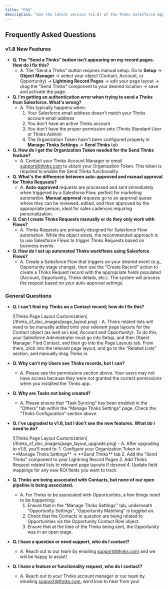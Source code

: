 ```yaml
---
title: "FAQ"
description: "Use the latest version (v1.8) of the Thnks Salesforce AppExchange app to capture all of your company’s Thnks activity from the Thnks web and mobile app (as well as Chrome and LinkedIn extensions) and associate Thnks data with Salesforce Leads, Contacts, Accounts and Opportunities."
---
```


## Frequently Asked Questions

### v1.8 New Features

- **Q. The "Send a Thnks" button isn't appearing on my record pages. How do I fix this?**
  - A. The "Send a Thnks" button requires manual setup. Go to **Setup** → **Object Manager** → select your object (Contact, Account, or Opportunity) → **Lightning Record Pages** → edit your page layout → drag the "Send Thnks" component to your desired location → save and activate the page.
- **Q. I'm getting an authentication error when trying to send a Thnks from Salesforce. What's wrong?**
  - A. This typically happens when:
    1. Your Salesforce email address doesn't match your Thnks account email address
    2. You don't have an active Thnks account
    3. You don't have the proper permission sets (Thnks Standard User or Thnks Admin)
    4. The Organization Token hasn't been configured properly in **Manage Thnks Settings** → **Send Thnks** tab
- **Q. How do I get the Organization Token needed for the Send Thnks feature?**
  - A. Contact your Thnks Account Manager or email [support@thnks.com](mailto:support@thnks.com) to obtain your Organization Token. This token is required to enable the Send Thnks functionality.
- **Q. What's the difference between auto-approved and manual approval for Thnks Requests?**
  - A. **Auto-approved** requests are processed and sent immediately when triggered by a Salesforce Flow, perfect for marketing automation. **Manual approval** requests go to an approval queue where they can be reviewed, edited, and then approved by the appropriate person, ideal for sales cadences requiring personalization.
- **Q. Can I create Thnks Requests manually or do they only work with Flows?**
  - A. Thnks Requests are primarily designed for Salesforce Flow automation. While the object exists, the recommended approach is to use Salesforce Flows to trigger Thnks Requests based on business events.
- **Q. How do I set up automated Thnks workflows using Salesforce Flows?**
  - A. Create a Salesforce Flow that triggers on your desired event (e.g., Opportunity stage change), then use the "Create Record" action to create a Thnks Request record with the appropriate fields populated (Account, Opportunity, Thnks details, etc.). The system will process the request based on your auto-approval settings.

### General Questions

- **Q. I can’t find my Thnks on a Contact record; how do I fix this?**

  <Frame>
    ![Thnks Page Layout Customization](/thnks_sf_doc_images/page_layout.png)
  </Frame>
  - A.	Thnks related lists will need to be manually added onto your relevant page layouts for the Contact object (as well as Lead, Account and Opportunity). To do this, your Salesforce Administrator must go into Setup, and then Object Manager. Find Contact, and then go into the Page Layouts tab. From there, click into the relevant page layout, and go to the “Related Lists” section, and manually drag Thnks in.
- **Q. Why can’t my Users see Thnks records, but I can?**
  - A.	Please see the permissions section above. Your users may not have access because they were not granted the correct permissions when you installed the Thnks app.
- **Q. Why are Tasks not being created?**
  - A.	Please ensure that “Task Syncing” has been enabled in the “Others” tab within the “Manage Thnks Settings” page. Check the “Thnks Configuration” section above.
- **Q. I've upgraded to v1.8, but I don't see the new features. What do I need to do?**

  <Frame>
    ![Thnks Page Layout Customization](/thnks_sf_doc_images/page_layout_upgrade.png)
  </Frame>
  - A.	After upgrading to v1.8, you'll need to:
    1. Configure your Organization Token in **Manage Thnks Settings** → **Send Thnks** tab
    2. Add the "Send Thnks" component to your Lightning Record Pages
    3. Add Thnks Request related lists to relevant page layouts if desired
    4. Update field mappings for any new ROI fields you want to track
- **Q. Thnks are being associated with Contacts, but none of our open pipeline is being associated.**
  - A.	For Thnks to be associated with Opportunities, a few things need to be happening:
    1. Ensure that in the “Manage Thnks Settings'' tab, underneath “Opportunity Settings”, “Opportunity Matching” is toggled on.
    2. Check that the Contacts in question are being related to Opportunities via the Opportunity Contact Role object.
    3. Ensure that at the time of the Thnks being sent, the Opportunity was in an open stage.
- **Q. I have a question or need support, who do I contact?**
  - A.	Reach out to our team by emailing [support@thnks.com](mailto:support@thnks.com) and we will be happy to assist\!
- **Q. I have a feature or functionality request, who do I contact?**
  - A.	Reach out to your Thnks account manager or our team by emailing [support@thnks.com](mailto:support@thnks.com), we'd love to hear from you\!